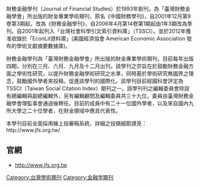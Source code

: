 {{Dead end|time=2016-12-16T14:25:30+00:00}}
{{Orphan|time=2016-12-16T14:25:30+00:00}}

財務金融學刊（Journal of Financial Studies）於1993年創刊，為「臺灣財務金融學會」所出版的財金專業學術期刊，原名《中國財務學刊》，自2001年12月第9卷第3期起，改為《財務金融學刊》，自2006年4月第14卷第1期起由1年3期改為季刊。自2001年起列入「台灣社會科學引文索引資料庫」（TSSCI）。並於2012年獲准收錄於「EconLit資料庫」(美國經濟協會 American Economic Association 發布的學術文獻摘要數據庫)。

財務金融學刊為「臺灣財務金融學會」所出版的財金專業學術期刊，目前每年出版四期，分別在三月、六月、九月及十二月出刊。該學刊之宗旨在於鼓勵財務金融方面之學術性研究，以提升財務金融學術研究之水準，同時基於學術研究無國界之理念，鼓勵國外學者來投稿，促進該學刊的國際化。該學刊目前經國科會評定為TSSCI（Taiwan Social Citation Index）期刊之一。該學刊刊之編輯委員會除設有總編輯與副總編輯外，另有編輯顧問及編輯委員共三十九位，委員由臺灣財務金融學會理監事會通過後聘任。目前的成員中有二十一位國外學者，以及來自國內九所大學之二十位學者，在財金領域中應具代表性。

本學刊目前全面採用線上投審稿系統，詳細之投搞細節請見：http://www.jfs.org.tw/ {{Wayback|url=http://www.jfs.org.tw/ |date=20201024060634 }}

==官網==
* http://www.jfs.org.tw {{Wayback|url=http://www.jfs.org.tw/ |date=20201024060634 }}

[[Category:台灣學術期刊|Category:台灣學術期刊]]
[[Category:金融学期刊|Category:金融学期刊]]